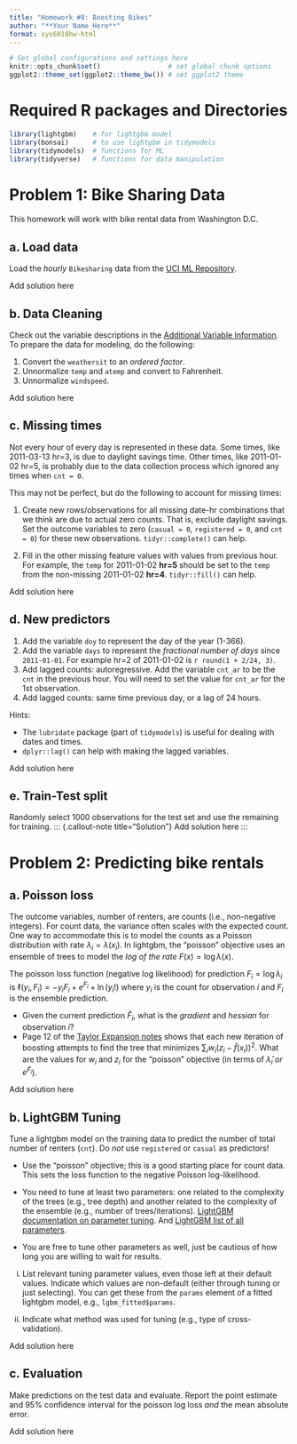 ```yaml
---
title: "Homework #8: Boosting Bikes" 
author: "**Your Name Here**"
format: sys6018hw-html
---
```



```r
# Set global configurations and settings here
knitr::opts_chunk$set()                 # set global chunk options
ggplot2::theme_set(ggplot2::theme_bw()) # set ggplot2 theme
```


# Required R packages and Directories {.unnumbered .unlisted}

```r
library(lightgbm)    # for lightgbm model
library(bonsai)      # to use lightgbm in tidymodels
library(tidymodels)  # functions for ML
library(tidyverse)   # functions for data manipulation  
```

# Problem 1: Bike Sharing Data

This homework will work with bike rental data from Washington D.C.

## a. Load data

Load the *hourly* `Bikesharing` data from the [UCI ML Repository](https://archive.ics.uci.edu/dataset/275/bike+sharing+dataset). 

::: {.callout-note title="Solution"}
Add solution here
:::

## b. Data Cleaning

Check out the variable descriptions in the [Additional Variable Information](https://archive.ics.uci.edu/dataset/275/bike+sharing+dataset). To prepare the data for modeling, do the following: 

1. Convert the `weathersit` to an *ordered factor*. 
2. Unnormalize `temp` and `atemp` and convert to Fahrenheit. 
3. Unnormalize `windspeed`.

::: {.callout-note title="Solution"}
Add solution here
:::

## c. Missing times

Not every hour of every day is represented in these data. Some times, like 2011-03-13 hr=3, is due to daylight savings time. Other times, like 2011-01-02 hr=5, is probably due to the data collection process which ignored any times when `cnt = 0`. 

This may not be perfect, but do the following to account for missing times: 

1. Create new rows/observations for all missing date-hr combinations that we think are due to actual zero counts. That is, exclude daylight savings. Set the outcome variables to zero (`casual = 0`, `registered = 0`, and `cnt = 0`) for these new observations. `tidyr::complete()` can help. 

2. Fill in the other missing feature values with values from previous hour. For example, the `temp` for 2011-01-02 **hr=5** should be set to the `temp` from the non-missing 2011-01-02 **hr=4**. `tidyr::fill()` can help. 

::: {.callout-note title="Solution"}
Add solution here
:::

## d. New predictors

1. Add the variable `doy` to represent the day of the year (1-366). 
2. Add the variable `days` to represent the *fractional number of days* since `2011-01-01`. For example hr=2 of 2011-01-02 is `r round(1 + 2/24, 3)`. 
3. Add lagged counts: autoregressive. Add the variable `cnt_ar` to be the `cnt` in the previous hour. You will need to set the value for `cnt_ar` for the 1st observation.  
4. Add lagged counts: same time previous day, or a lag of 24 hours. 

Hints: 

- The `lubridate` package (part of `tidymodels`) is useful for dealing with dates and times.
- `dplyr::lag()` can help with making the lagged variables. 

::: {.callout-note title="Solution"}
Add solution here
:::

## e. Train-Test split

Randomly select 1000 observations for the test set and use the remaining for training. 
::: {.callout-note title="Solution"}
Add solution here
:::



# Problem 2: Predicting bike rentals

## a. Poisson loss

The outcome variables, number of renters, are counts (i.e., non-negative integers). For count data, the variance often scales with the expected count. One way to accommodate this is to model the counts as a Poisson distribution with rate $\lambda_i = \lambda(x_i)$. In lightgbm, the "poisson" objective uses an ensemble of trees to model the *log of the rate* $F(x) = \log \lambda(x)$. 

The poisson loss function (negative log likelihood) for prediction $F_i = \log \lambda_i$ is $\ell(y_i, F_i) = -y_iF_i + e^{F_i} + \ln (y_i!)$ where $y_i$ is the count for observation $i$ and $F_i$ is the ensemble prediction. 

- Given the current prediction $\hat{F}_i$, what is the *gradient* and *hessian* for observation $i$?
- Page 12 of the [Taylor Expansion notes](lectures/taylor-expansion.pdf) shows that each new iteration of boosting attempts to find the tree that minimizes $\sum_i w_i (z_i - \hat{f}(x_i))^2$. What are the values for $w_i$ and $z_i$ for the "poisson" objective (in terms of $\hat{\lambda}_i$ *or* $e^{\hat{F}_i}$).

::: {.callout-note title="Solution"}
Add solution here
:::

## b. LightGBM Tuning

Tune a lightgbm model on the training data to predict the number of total number of renters (`cnt`). Do *not* use `registered` or `casual` as predictors!

- Use the "poisson" objective; this is a good starting place for count data. This sets the loss function to the negative Poisson log-likelihood. 

- You need to tune at least two parameters: one related to the complexity of the trees (e.g., tree depth) and another related to the complexity of the ensemble (e.g., number of trees/iterations). [LightGBM documentation on parameter tuning](https://lightgbm.readthedocs.io/en/latest/Parameters-Tuning.html). And [LightGBM list of all parameters](https://github.com/microsoft/LightGBM/blob/master/docs/Parameters.rst). 

- You are free to tune other parameters as well, just be cautious of how long you are willing to wait for results. 

i. List relevant tuning parameter values, even those left at their default values. Indicate which values are non-default (either through tuning or just selecting). You can get these from the `params` element of a fitted lightgbm model, e.g., `lgbm_fitted$params`.

ii. Indicate what method was used for tuning (e.g., type of cross-validation). 

::: {.callout-note title="Solution"}
Add solution here
:::

## c. Evaluation

Make predictions on the test data and evaluate. Report the point estimate and 95% confidence interval for the poisson log loss *and* the mean absolute error. 

::: {.callout-note title="Solution"}
Add solution here
:::






